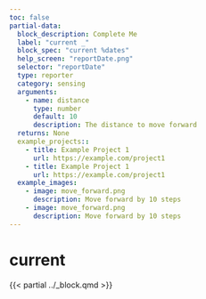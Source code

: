 ```yaml
---
toc: false
partial-data:
  block_description: Complete Me
  label: "current _"
  block_spec: "current %dates"
  help_screen: "reportDate.png"
  selector: "reportDate"
  type: reporter
  category: sensing
  arguments:
    - name: distance
      type: number
      default: 10
      description: The distance to move forward
  returns: None
  example_projects::
    - title: Example Project 1
      url: https://example.com/project1
    - title: Example Project 1
      url: https://example.com/project1
  example_images:
    - image: move_forward.png
      description: Move forward by 10 steps
    - image: move_forward.png
      description: Move forward by 10 steps
---
```


# current {.unnumbered}

{{< partial ../_block.qmd >}}
